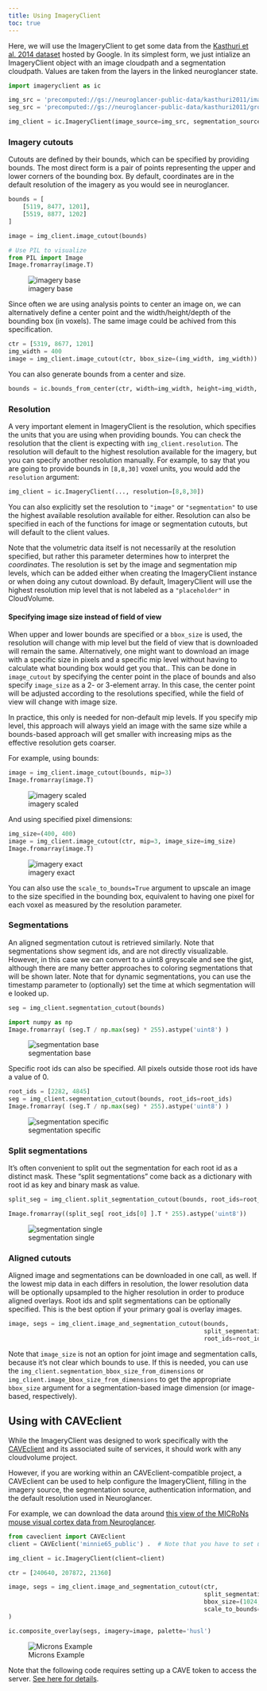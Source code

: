 ```yaml
---
title: Using ImageryClient
toc: true
---
```


Here, we will use the ImageryClient to get some data from the [Kasthuri et al. 2014 dataset]({{< var urls.kasthuri >}}) hosted by Google.
In its simplest form, we just intialize an ImageryClient object with an image cloudpath and a segmentation cloudpath.
Values are taken from the layers in the linked neuroglancer state.

```python
import imageryclient as ic

img_src = 'precomputed://gs://neuroglancer-public-data/kasthuri2011/image_color_corrected'
seg_src = 'precomputed://gs://neuroglancer-public-data/kasthuri2011/ground_truth'

img_client = ic.ImageryClient(image_source=img_src, segmentation_source=seg_src)
```

### Imagery cutouts

Cutouts are defined by their bounds, which can be specified by providing bounds.
The most direct form is a pair of points representing the upper and lower corners of the bounding box.
By default, coordinates are in the default resolution of the imagery as you would see in neuroglancer.

```python
bounds = [
    [5119, 8477, 1201],
    [5519, 8877, 1202]
]

image = img_client.image_cutout(bounds)

# Use PIL to visualize
from PIL import Image
Image.fromarray(image.T)
```

![imagery base](../example_images/img_base.png)

Since often we are using analysis points to center an image on, we can alternatively define a center point and the width/height/depth of the bounding box (in voxels).
The same image could be achived from this specification.
```python
ctr = [5319, 8677, 1201]
img_width = 400
image = img_client.image_cutout(ctr, bbox_size=(img_width, img_width))
```

You can also generate bounds from a center and size.
```python
bounds = ic.bounds_from_center(ctr, width=img_width, height=img_width, depth=1)
```

### Resolution

A very important element in ImageryClient is the resolution, which specifies the units that you are using when providing bounds.
You can check the resolution that the client is expecting with `img_client.resolution`.
The resolution will default to the highest resolution available for the imagery, but you can specify another resolution manually.
For example, to say that you are going to provide bounds in `[8,8,30]` voxel units, you would add the `resolution` argument:

```python
img_client = ic.ImageryClient(..., resolution=[8,8,30])
```
You can also explicitly set the resolution to `"image"` or `"segmentation"` to use the highest available resolution available for either.
Resolution can also be specified in each of the functions for image or segmentation cutouts, but will default to the client values.

Note that the volumetric data itself is not necessarily at the resolution specified, but rather this parameter determines how to interpret the _coordinates_.
The resolution is set by the image and segmentation mip levels, which can be added either when creating the ImageryClient instance or when doing any cutout download.
By default, ImageryClient will use the highest resolution mip level that is not labeled as a `"placeholder"` in CloudVolume.

#### Specifying image size instead of field of view

When upper and lower bounds are specified or a `bbox_size` is used, the resolution will change with mip level but the field of view that is downloaded will remain the same.
Alternatively, one might want to download an image with a specific size in pixels and a specific mip level without having to calculate what bounding box would get you that..
This can be done in `image_cutout` by specifying the center point in the place of bounds and also specify `image_size` as a 2- or 3-element array.
In this case, the center point will be adjusted according to the resolutions specified, while the field of view will change with image size.

In practice, this only is needed for non-default mip levels. 
If you specify mip level, this approach will always yield an image with the same size while a bounds-based approach will get smaller with increasing mips as the effective resolution gets coarser.

For example, using bounds:
```python
image = img_client.image_cutout(bounds, mip=3)
Image.fromarray(image.T)
```

![imagery scaled](../example_images/scaled_mip_3.png)

And using specified pixel dimensions:
```python
img_size=(400, 400)
image = img_client.image_cutout(ctr, mip=3, image_size=img_size)
Image.fromarray(image.T)
```

![imagery exact](../example_images/exact_mip_3.png)

You can also use the `scale_to_bounds=True` argument to upscale an image to the size specified in the bounding box, equivalent to having one pixel for each voxel as measured by the resolution parameter.

### Segmentations

An aligned segmentation cutout is retrieved similarly.
Note that segmentations show segment ids, and are not directly visualizable.
However, in this case we can convert to a uint8 greyscale and see the gist, although there are many better approaches to coloring segmentations that will be shown later.
Note that for dynamic segmentations, you can use the timestamp parameter to (optionally) set the time at which segmentation will e looked up.

```python
seg = img_client.segmentation_cutout(bounds)

import numpy as np
Image.fromarray( (seg.T / np.max(seg) * 255).astype('uint8') )
```

![segmentation base](../example_images/seg_base.png)

Specific root ids can also be specified. All pixels outside those root ids have a value of 0.

```python
root_ids = [2282, 4845]
seg = img_client.segmentation_cutout(bounds, root_ids=root_ids)
Image.fromarray( (seg.T / np.max(seg) * 255).astype('uint8') )
```

![segmentation specific](../example_images/seg_specific.png)


### Split segmentations

It's often convenient to split out the segmentation for each root id as a distinct mask. These "split segmentations" come back as a dictionary with root id as key and binary mask as value.

```python
split_seg = img_client.split_segmentation_cutout(bounds, root_ids=root_ids)

Image.fromarray((split_seg[ root_ids[0] ].T * 255).astype('uint8'))
```

![segmentation single](../example_images/seg_single.png)

### Aligned cutouts

Aligned image and segmentations can be downloaded in one call, as well.
If the lowest mip data in each differs in resolution, the lower resolution data will be optionally upsampled to the higher resolution in order to produce aligned overlays.
Root ids and split segmentations can be optionally specified. This is the best option if your primary goal is overlay images.

```python
image, segs = img_client.image_and_segmentation_cutout(bounds,
                                                       split_segmentations=True,
                                                       root_ids=root_ids)
```

Note that `image_size` is not an option for joint image and segmentation calls, because it's not clear which bounds to use.
If this is needed, you can use the `img_client.segmentation_bbox_size_from_dimensions` or `img_client.image_bbox_size_from_dimensions` to get the appropriate `bbox_size` argument for a segmentation-based image dimension (or image-based, respectively).


## Using with CAVEclient

While the ImageryClient was designed to work specifically with the [CAVEclient](https://github.com/seung-lab/CAVEclient)
and its associated suite of services, it should work with any cloudvolume project.

However, if you are working within an CAVEclient-compatible project, a CAVEclient can be used to help configure the ImageryClient, filling in the imagery source, the segmentation source, authentication information, and the default resolution used in Neuroglancer.

For example, we can download the data around [this view of the MICRoNs mouse visual cortex data from Neuroglancer](https://ngl.microns-explorer.org/#!%7B%22dimensions%22:%7B%22x%22:%5B4e-9%2C%22m%22%5D%2C%22y%22:%5B4e-9%2C%22m%22%5D%2C%22z%22:%5B4e-8%2C%22m%22%5D%7D%2C%22position%22:%5B240640.5%2C207872.5%2C21360.5%5D%2C%22crossSectionScale%22:0.9700751861624107%2C%22projectionOrientation%22:%5B0.021348824724555016%2C-0.17453671991825104%2C-0.007549765054136515%2C-0.9843902587890625%5D%2C%22projectionScale%22:489587.6696286937%2C%22layers%22:%5B%7B%22type%22:%22image%22%2C%22source%22:%7B%22url%22:%22precomputed://https://bossdb-open-data.s3.amazonaws.com/iarpa_microns/minnie/minnie65/em%22%2C%22subsources%22:%7B%22default%22:true%7D%2C%22enableDefaultSubsources%22:false%7D%2C%22tab%22:%22source%22%2C%22shaderControls%22:%7B%22normalized%22:%7B%22range%22:%5B86%2C172%5D%7D%7D%2C%22name%22:%22img65%22%7D%2C%7B%22type%22:%22image%22%2C%22source%22:%7B%22url%22:%22precomputed://https://bossdb-open-data.s3.amazonaws.com/iarpa_microns/minnie/minnie35/em%22%2C%22subsources%22:%7B%22default%22:true%7D%2C%22enableDefaultSubsources%22:false%7D%2C%22tab%22:%22source%22%2C%22shaderControls%22:%7B%22normalized%22:%7B%22range%22:%5B112%2C172%5D%7D%7D%2C%22name%22:%22img35%22%7D%2C%7B%22type%22:%22segmentation%22%2C%22source%22:%22precomputed://gs://iarpa_microns/minnie/minnie65/seg%22%2C%22tab%22:%22segments%22%2C%22annotationColor%22:%22#8f8f8a%22%2C%22selectedAlpha%22:0.41%2C%22notSelectedAlpha%22:0.06%2C%22colorSeed%22:1689220695%2C%22name%22:%22seg65%22%7D%2C%7B%22type%22:%22segmentation%22%2C%22source%22:%22precomputed://gs://iarpa_microns/minnie/minnie35/seg%22%2C%22tab%22:%22segments%22%2C%22annotationColor%22:%22#8a8a8a%22%2C%22segments%22:%5B%22864691137827278437%22%2C%22864691138020403235%22%2C%22864691138081021535%22%2C%22864691138134948293%22%2C%22864691138142870469%22%2C%22864691138153699060%22%2C%22864691138178964470%22%2C%22864691138345166401%22%5D%2C%22name%22:%22seg35%22%7D%5D%2C%22showSlices%22:false%2C%22selectedLayer%22:%7B%22visible%22:true%2C%22layer%22:%22seg65%22%7D%2C%22layout%22:%7B%22type%22:%22xy%22%2C%22orthographicProjection%22:true%7D%7D).

```python
from caveclient import CAVEclient
client = CAVEclient('minnie65_public') .  # Note that you have to set up a token for this to work, see below.

img_client = ic.ImageryClient(client=client)

ctr = [240640, 207872, 21360]

image, segs = img_client.image_and_segmentation_cutout(ctr,
                                                       split_segmentations=True,
                                                       bbox_size=(1024, 1024),
                                                       scale_to_bounds=True,
)

ic.composite_overlay(segs, imagery=image, palette='husl')
```
![Microns Example](../example_images/microns_example.png)

Note that the following code requires setting up a CAVE token to access the server. [See here for details](https://github.com/AllenInstitute/MicronsBinder/blob/master/notebooks/mm3_intro/CAVEsetup.ipynb).
